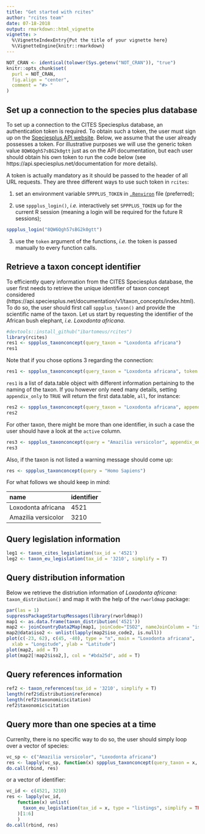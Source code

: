 ```yaml
---
title: "Get started with rcites"
author: "rcites team"
date: 07-18-2018
output: rmarkdown::html_vignette
vignette: >
  %\VignetteIndexEntry{Put the title of your vignette here}
  %\VignetteEngine{knitr::rmarkdown}
---
```



```r
NOT_CRAN <- identical(tolower(Sys.getenv("NOT_CRAN")), "true")
knitr::opts_chunk$set(
  purl = NOT_CRAN,
  fig.align = "center",
  comment = "#> "
)
```


<!-- https://cran.r-project.org/web/packages/httr/vignettes/secrets.html -->


## Set up a connection to the species plus database

To set up a connection to the CITES Speciesplus database, an authentication token
is required. To obtain such a token, the user must sign up on the
[Speciesplus API website](http://api.speciesplus.net/users/sign_up).
Below, we assume that the user already possesses a token. For illustrative purposes
we will use the generic token value `8QW6Qgh57sBG2k0gtt` just as on the API
documentation, but each user should obtain his own token to run the code below (see
https://api.speciesplus.net/documentation for more details).

A token is actually mandatory as it should be passed to the header of all URL
requests. They are three different ways to use such token in `rcites`:

1. set an environment variable `SPPPLUS_TOKEN` in
[`.Renviron`](https://stat.ethz.ch/R-manual/R-devel/library/base/html/Startup.html)
file (preferred);


2. use `sppplus_login()`, *i.e.* interactively set `SPPPLUS_TOKEN` up for the
current R session (meaning a login will be required for the future R sessions);

```r
sppplus_login("8QW6Qgh57sBG2k0gtt")
```

3. use the `token` argument of the functions, *i.e.* the token is passed manually to every function calls.


## Retrieve a taxon concept identifier

To efficiently query information from the CITES Speciesplus database, the user
first needs to retrieve the unique identifier of taxon concept considered (https://api.speciesplus.net/documentation/v1/taxon_concepts/index.html). To do
so, the user should first call `sppplus_taxon()` and provide the scientific
name of the taxon. Let us start by requesting the identifier of the
African bush elephant, *i.e.* *Loxodonta africana*.

```r
#devtools::install_github("ibartomeus/rcites")
library(rcites)
res1 <- sppplus_taxonconcept(query_taxon = "Loxodonta africana")
res1
```

Note that if you chose options 3 regarding the connection:

```r
res1 <- sppplus_taxonconcept(query_taxon = "Loxodonta africana", token = "8QW6Qgh57sBG2k0gtt")
```



`res1` is a list of data.table object with different information pertaining
to the naming of the taxon. If you however only need many details, setting
`appendix_only` to `TRUE` will return the first data.table, `all`, for instance:

```r
res2 <- sppplus_taxonconcept(query_taxon = "Loxodonta africana", appendix_only = TRUE)
res2
```
For other taxon, there might be more than one identifier, in such a case the user
should have a look at the `active` column.

```r
res3 <- sppplus_taxonconcept(query = "Amazilia versicolor", appendix_only = TRUE)
res3
```

Also, if the taxon is not listed a warning message should come up:

```r
res <- sppplus_taxonconcept(query = "Homo Sapiens")
```

For what follows we should keep in mind:

|name                | identifier|
|:-------------------|:----------|
|Loxodonta africana  | 4521      |
|Amazilia versicolor | 3210      |



## Query legislation information

```r
leg1 <- taxon_cites_legislation(tax_id = '4521')
leg2 <- taxon_eu_legislation(tax_id = '3210', simplify = T)
```

## Query distribution information

Below we retrieve the distriution information of *Loxodonta africana*:
`taxon_distribution()` and map it with the help of the
`rworldmap` package:

```R
par(las = 1)
suppressPackageStartupMessages(library(rworldmap))
map1 <- as.data.frame(taxon_distribution('4521'))
map2 <- joinCountryData2Map(map1, joinCode="ISO2", nameJoinColumn = "iso_code2", nameCountryColumn = "name")
map2@data$iso2 <- unlist(lapply(map2$iso_code2, is.null))
plot(c(-23, 62), c(45, -40), type = "n", main = "Loxodonta africana",
  xlab = "Longitude", ylab = "Latitude")
plot(map2, add = T)
plot(map2[!map2$iso2,], col = "#bda25d", add = T)
```

## Query references information

```r
ref2 <- taxon_references(tax_id = '3210', simplify = T)
length(ref2$distribution$reference)
length(ref2$taxonomic$citation)
ref2$taxonomic$citation
```


## Query more than one species at a time

Currenlty, there is no specific way to do so, the user should simply loop
over a vector of species:

```r
vc_sp <- c("Amazilia versicolor", "Loxodonta africana")
res <- lapply(vc_sp, function(x) sppplus_taxonconcept(query_taxon = x, appendix_only = TRUE))
do.call(rbind, res)
```

or a vector of identifier:

```r
vc_id <- c(4521, 3210)
res <- lapply(vc_id,
    function(x) unlist(
      taxon_eu_legislation(tax_id = x, type = "listings", simplify = TRUE)
    )[1:6]
    )
do.call(rbind, res)
```
